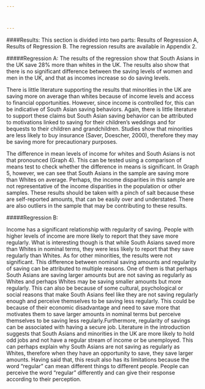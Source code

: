 ```yaml
---



---
```

####Results:
This section is divided into two parts: Results of Regression A, Results of Regression B. The regression results are available in Appendix 2.  

#####Regression A:
The results of the regression show that South Asians in the UK save 28% more than whites in the UK. The results also show that there is no significant difference between the saving levels of women and men in the UK, and that as incomes increase so do saving levels.  

There is little literature supporting the results that minorities in the UK are saving more on average than whites because of income levels and access to financial opportunities. However, since income is controlled for, this can be indicative of South Asian saving behaviors. Again, there is little literature to support these claims but South Asian saving behavior can be attributed to motivations linked to saving for their children’s weddings and for bequests to their children and grandchildren. Studies show that minorities are less likely to buy insurance (Saver, Doescher, 2000), therefore they may be saving more for precautionary purposes.   

The difference in mean levels of income for whites and South Asians is not that pronounced (Graph 4). This can be tested using a comparison of means test to check whether the difference in means is significant. In Graph 5, however, we can see that South Asians in the sample are saving more than Whites on average. Perhaps, the income disparities in this sample are not representative of the income disparities in the population or other samples. These results should be taken with a pinch of salt because these are self-reported amounts, that can be easily over and understated. There are also outliers in the sample that may be contributing to these results. 

#####Regression B:

Income has a significant relationship with regularity of saving. People with higher levels of income are more likely to report that they save more regularly. What is interesting though is that while South Asians saved more than Whites in nominal terms, they were less likely to report that they save regularly than Whites. As for other minorities, the results were not significant. This difference between nominal saving amounts and regularity of saving can be attributed to multiple reasons. One of them is that perhaps South Asians are saving larger amounts but are not saving as regularly as Whites and perhaps Whites may be saving smaller amounts but more regularly. This can also be because of some cultural, psychological or social reasons that make South Asians feel like they are not saving regularly enough and perceive themselves to be saving less regularly. This could be because of their economic disadvantage and need to save more that motivates them to save larger amounts in nominal terms but perceive themselves to be saving less regularly.Furthermore, regularity of savings can be associated with having a secure job. Literature in the introduction suggests that South Asians and minorities in the UK are more likely to hold odd jobs and not have a regular stream of income or be unemployed. This can perhaps explain why South Asians are not saving as regularly as Whites, therefore when they have an opportunity to save, they save larger amounts. Having said that, this result also has its limitations because the word "regular" can mean different things to different people. People can perceive the word "regular" differently and can give their response according to their perception. 
